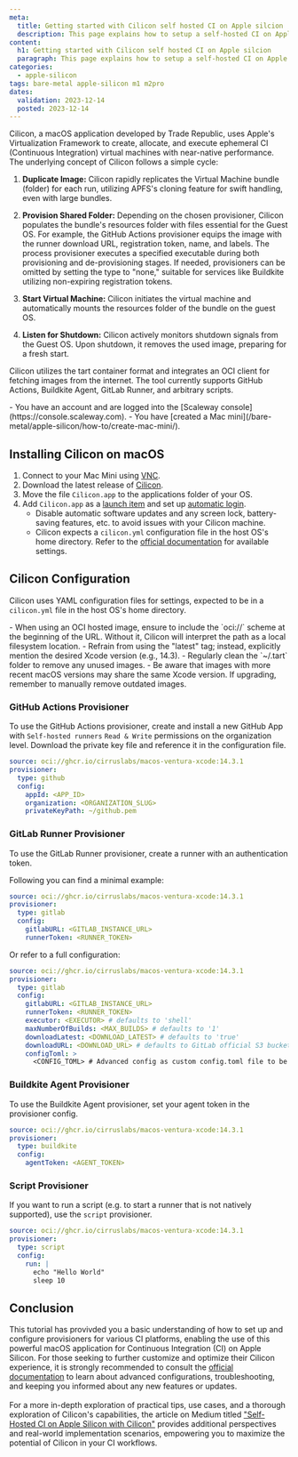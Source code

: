 ```yaml
---
meta:
  title: Getting started with Cilicon self hosted CI on Apple silcion
  description: This page explains how to setup a self-hosted CI on Apple silicon using Cilicon
content:
  h1: Getting started with Cilicon self hosted CI on Apple silcion
  paragraph: This page explains how to setup a self-hosted CI on Apple silicon using Cilicon
categories:
  - apple-silicon
tags: bare-metal apple-silicon m1 m2pro
dates:
  validation: 2023-12-14
  posted: 2023-12-14
---
```


Cilicon, a macOS application developed by Trade Republic, uses Apple's Virtualization Framework to create, allocate, and execute ephemeral CI (Continuous Integration) virtual machines with near-native performance. The underlying concept of Cilicon follows a simple cycle:

1. **Duplicate Image:**
   Cilicon rapidly replicates the Virtual Machine bundle (folder) for each run, utilizing APFS's cloning feature for swift handling, even with large bundles.

2. **Provision Shared Folder:**
   Depending on the chosen provisioner, Cilicon populates the bundle's resources folder with files essential for the Guest OS. For example, the GitHub Actions provisioner equips the image with the runner download URL, registration token, name, and labels. The process provisioner executes a specified executable during both provisioning and de-provisioning stages. If needed, provisioners can be omitted by setting the type to "none," suitable for services like Buildkite utilizing non-expiring registration tokens.

3. **Start Virtual Machine:**
   Cilicon initiates the virtual machine and automatically mounts the resources folder of the bundle on the guest OS.

4. **Listen for Shutdown:**
   Cilicon actively monitors shutdown signals from the Guest OS. Upon shutdown, it removes the used image, preparing for a fresh start.

Cilicon utilizes the tart container format and integrates an OCI client for fetching images from the internet. The tool currently supports GitHub Actions, Buildkite Agent, GitLab Runner, and arbitrary scripts.

<Message type="requirement">
  - You have an account and are logged into the [Scaleway console](https://console.scaleway.com).
  - You have [created a Mac mini](/bare-metal/apple-silicon/how-to/create-mac-mini/).
</Message>

## Installing Cilicon on macOS

1. Connect to your Mac Mini using [VNC](/bare-metal/apple-silicon/how-to/connect-to-mac-mini/).
2. Download the latest release of [Cilicon](https://github.com/traderepublic/Cilicon/releases/latest).
3. Move the file `Cilicon.app` to the applications folder of your OS.
4. Add `Cilicon.app` as a [launch item](https://support.apple.com/guide/mac-help/open-items-automatically-when-you-log-in-mh15189/13.0/mac/13.0) and set up [automatic login](https://support.apple.com/en-us/102316).
   - Disable automatic software updates and any screen lock, battery-saving features, etc. to avoid issues with your Cilicon machine.
   - Cilicon expects a `cilicon.yml` configuration file in the host OS's home directory. Refer to the [official documentation](https://github.com/traderepublic/Cilicon/blob/main/Cilicon/Config/Config.swift) for available settings.

## Cilicon Configuration

Cilicon uses YAML configuration files for settings, expected to be in a `cilicon.yml` file in the host OS's home directory.

<Message type="tip">
  - When using an OCI hosted image, ensure to include the `oci://` scheme at the beginning of the URL. Without it, Cilicon will interpret the path as a local filesystem location.
  - Refrain from using the "latest" tag; instead, explicitly mention the desired Xcode version (e.g., 14.3).
  - Regularly clean the `~/.tart` folder to remove any unused images.
  - Be aware that images with more recent macOS versions may share the same Xcode version. If upgrading, remember to manually remove outdated images.
</Message>

### GitHub Actions Provisioner

To use the GitHub Actions provisioner, create and install a new GitHub App with `Self-hosted runners` `Read & Write` permissions on the organization level. Download the private key file and reference it in the configuration file.

```yaml
source: oci://ghcr.io/cirruslabs/macos-ventura-xcode:14.3.1
provisioner:
  type: github
  config:
    appId: <APP_ID>
    organization: <ORGANIZATION_SLUG>
    privateKeyPath: ~/github.pem
```

### GitLab Runner Provisioner

To use the GitLab Runner provisioner, create a runner with an authentication token.

Following you can find a minimal example:

```yaml
source: oci://ghcr.io/cirruslabs/macos-ventura-xcode:14.3.1
provisioner:
  type: gitlab
  config:
    gitlabURL: <GITLAB_INSTANCE_URL>
    runnerToken: <RUNNER_TOKEN>
```

Or refer to a full configuration:

```yaml
source: oci://ghcr.io/cirruslabs/macos-ventura-xcode:14.3.1
provisioner:
  type: gitlab
  config:
    gitlabURL: <GITLAB_INSTANCE_URL>
    runnerToken: <RUNNER_TOKEN>
    executor: <EXECUTOR> # defaults to 'shell'
    maxNumberOfBuilds: <MAX_BUILDS> # defaults to '1'
    downloadLatest: <DOWNLOAD_LATEST> # defaults to 'true'
    downloadURL: <DOWNLOAD_URL> # defaults to GitLab official S3 bucket
    configToml: >
      <CONFIG_TOML> # Advanced config as custom config.toml file to be appended to the basic config and copied to the runner.
```

### Buildkite Agent Provisioner

To use the Buildkite Agent provisioner, set your agent token in the provisioner config.

```yaml
source: oci://ghcr.io/cirruslabs/macos-ventura-xcode:14.3.1
provisioner:
  type: buildkite
  config:
    agentToken: <AGENT_TOKEN>
```

### Script Provisioner

If you want to run a script (e.g. to start a runner that is not natively supported), use the `script` provisioner.

```yaml
source: oci://ghcr.io/cirruslabs/macos-ventura-xcode:14.3.1
provisioner:
  type: script
  config:
    run: |
      echo "Hello World"
      sleep 10
```

## Conclusion

This tutorial has provivded you a basic understanding of how to set up and configure provisioners for various CI platforms, enabling the use of this powerful macOS application for Continuous Integration (CI) on Apple Silicon.
For those seeking to further customize and optimize their Cilicon experience, it is strongly recommended to consult the [official documentation](https://github.com/traderepublic/Cilicon) to learn about advanced configurations, troubleshooting, and keeping you informed about any new features or updates.<br /><br />
For a more in-depth exploration of practical tips, use cases, and a thorough exploration of Cilicon's capabilities, the article on Medium titled ["Self-Hosted CI on Apple Silicon with Cilicon"](https://engineering.traderepublic.com/easy-self-hosted-ci-on-apple-silicon-with-cilicon-6e7d9503c2d6) provides additional perspectives and real-world implementation scenarios, empowering you to maximize the potential of Cilicon in your CI workflows.